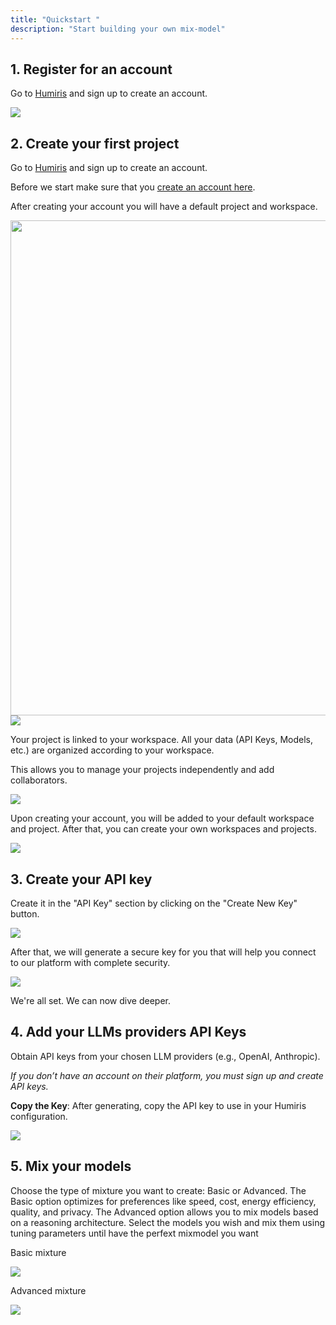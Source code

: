 ```yaml
---
title: "Quickstart "
description: "Start building your own mix-model"
---
```


## 1.  Register for an account

Go to [Humiris](https://www.platform.humiris.ai) and sign up to create an account.

![](Captured’écran2024-11-13à20.33.27.png)

## 2. Create your first project

Go to [Humiris](https://www.platform.humiris.ai) and sign up to create an account.

Before we start make sure that you [create an account here](https://platform-moai-git-main-joe-ai.vercel.app/).

After creating your account you will have a default project and workspace.

<img height="792" width="3168" src="https://moai-1.gitbook.io/~gitbook/image?url=https%3A%2F%2F3433452016-files.gitbook.io%2F%7E%2Ffiles%2Fv0%2Fb%2Fgitbook-x-prod.appspot.com%2Fo%2Fspaces%252FHd1mn41jTU9Q93UeLD4B%252Fuploads%252Fseo1mjxZPBu99v4xqiyh%252Fproject.png%3Falt%3Dmedia%26token%3D55805d50-4de2-46be-977d-52e819b14124&width=768&dpr=4&quality=100&sign=5cc8ce3b&sv=1" />![](image.png)

Your project is linked to your workspace. All your data (API Keys, Models, etc.) are organized according to your workspace.

This allows you to manage your projects independently and add collaborators.

![](Captured’écran2024-11-13à21.22.01.png)

Upon creating your account, you will be added to your default workspace and project. After that, you can create your own workspaces and projects.

![](Captured’écran2024-11-13à21.22.49.png)

## 3. Create your API key

Create it in the "API Key" section by clicking on the "Create New Key" button.

![](image\(1\).avif)

After that, we will generate a secure key for you that will help you connect to our platform with complete security.

![](image\(2\).avif)

We're all set. We can now dive deeper.

## 4. Add your LLMs providers API Keys

Obtain API keys from your chosen LLM providers (e.g., OpenAI, Anthropic).&#x20;

*If you don’t have an account on their platform, you must sign up and create API keys.*

**Copy the Key**: After generating, copy the API key to use in your Humiris configuration.

![](Captured’écran2024-11-13à21.03.30.png)

## 5. Mix your models



Choose the type of mixture you want to create: Basic or Advanced.
The Basic option optimizes for preferences like speed, cost, energy efficiency, quality, and privacy.
The Advanced option allows you to mix models based on a reasoning architecture.
Select the models you wish and mix them using tuning parameters until have the perfext mixmodel you want

Basic mixture

![](Captured’écran2024-11-13à22.01.47.png)

Advanced mixture

![](Captured’écran2024-11-13à22.30.55.png)